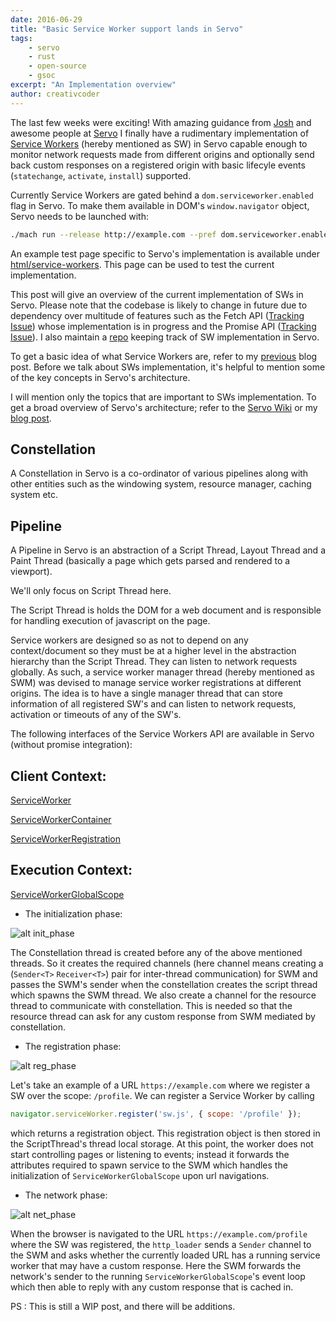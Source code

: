 ```yaml
---
date: 2016-06-29
title: "Basic Service Worker support lands in Servo"
tags:
    - servo
    - rust
    - open-source
    - gsoc
excerpt: "An Implementation overview"
author: creativcoder
---
```


The last few weeks were exciting! With amazing guidance from [Josh](https://github.com/jdm) and awesome people at [Servo](https://github.com/servo/servo) I finally have a rudimentary implementation of [Service Workers](https://developer.mozilla.org/en-US/docs/Web/API/Service_Worker_API) (hereby mentioned as SW) in Servo capable enough to monitor network requests made from different origins and optionally send back custom responses on a registered origin with basic lifecyle events (`statechange`, `activate`, `install`) supported.

Currently Service Workers are gated behind a `dom.serviceworker.enabled` flag in Servo. To make them available in DOM's `window.navigator` object, Servo needs to be launched with:

```bash
./mach run --release http://example.com --pref dom.serviceworker.enabled=true
```

An example test page specific to Servo's implementation is available under [html/service-workers](https://github.com/servo/servo/tree/master/tests/html/service-worker). This page can be used to test the current implementation.

This post will give an overview of the current implementation of SWs in Servo. Please note that the codebase is likely to change in future due to dependency over multitude of features such as the Fetch API ([Tracking Issue](https://github.com/servo/servo/issues/11894)) whose implementation is in progress and the Promise API ([Tracking Issue](https://github.com/servo/servo/issues/4282)). I also maintain a [repo](http://github.com/creativcoder/gsoc16) keeping track of SW implementation in Servo.

To get a basic idea of what Service Workers are, refer to my [previous](/service-workers-web/) blog post. Before we talk about SWs implementation, it's helpful to mention some of the key concepts in Servo's architecture.

I will mention only the topics that are important to SWs implementation. To get a broad overview of Servo's architecture; refer to the [Servo Wiki](https://github.com/servo/servo/wiki/Design) or my [blog post](/community-bonding-gsoc-servo).

## Constellation

A Constellation in Servo is a co-ordinator of various pipelines along with other entities such as the windowing system, resource manager, caching system etc.

## Pipeline

A Pipeline in Servo is an abstraction of a Script Thread, Layout Thread and a Paint Thread (basically a page which gets parsed and rendered to a viewport).

We'll only focus on Script Thread here.

The Script Thread is holds the DOM for a web document and is responsible for handling execution of javascript on the page.

Service workers are designed so as not to depend on any context/document so they must be at a higher level in the abstraction hierarchy than the Script Thread. They can listen to network requests globally. As such, a service worker manager thread (hereby mentioned as SWM) was devised to manage service worker registrations at different origins. The idea is to have a single manager thread that can store information of all registered SW's and can listen to network requests, activation or timeouts of any of the SW's.

The following interfaces of the Service Workers API are available in Servo (without promise integration):

## Client Context:

[ServiceWorker](https://github.com/servo/servo/blob/master/components/script/dom/serviceworker.rs)

[ServiceWorkerContainer](https://github.com/servo/servo/blob/master/components/script/dom/serviceworkercontainer.rs)

[ServiceWorkerRegistration](https://github.com/servo/servo/blob/master/components/script/dom/serviceworkerregistration.rs)

## Execution Context:

[ServiceWorkerGlobalScope](https://github.com/servo/servo/blob/master/components/script/dom/serviceworkerglobalscope.rs)

* The initialization phase: 

![alt init_phase](http://i.imgur.com/rAv1za8.jpg)

The Constellation thread is created before any of the above mentioned threads. So it creates the required channels (here channel means creating a (`Sender<T>` `Receiver<T>`) pair for inter-thread communication) for SWM and passes the SWM's sender when the constellation creates the script thread which spawns the SWM thread. We also create a channel for the resource thread to communicate with constellation. This is needed so that the resource thread can ask for any custom response from SWM mediated by constellation.

* The registration phase:

![alt reg_phase](http://i.imgur.com/lWJVImJ.jpg)

Let's take an example of a URL `https://example.com` where we register a SW over the scope: `/profile`. We can register a Service Worker by calling 

```javascript
navigator.serviceWorker.register('sw.js', { scope: '/profile' });
```

which returns a registration object. This registration object is then stored in the ScriptThread's thread local storage. At this point, the worker does not start controlling pages or listening to events; instead it forwards the attributes required to spawn service to the SWM which handles the initialization of `ServiceWorkerGlobalScope` upon url navigations.

* The network phase:

![alt net_phase](http://i.imgur.com/xH9HrTR.jpg)

When the browser is navigated to the URL `https://example.com/profile` where the SW was registered, the `http_loader` sends a `Sender` channel to the SWM and asks whether the currently loaded URL has a running service worker that may have a custom response. Here the SWM forwards the network's sender to the running `ServiceWorkerGlobalScope`'s event loop which then able to reply with any custom response that is cached in.

PS : This is still a WIP post, and there will be additions.

